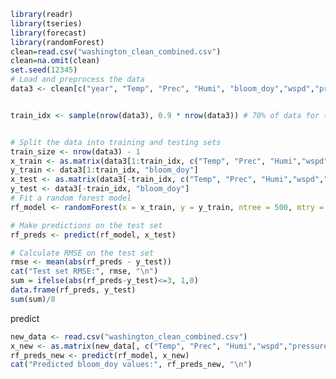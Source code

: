 ```{r}
library(readr)
library(tseries)
library(forecast)
library(randomForest)
clean=read.csv("washington_clean_combined.csv")
clean=na.omit(clean)
set.seed(12345)
# Load and preprocess the data
data3 <- clean[c("year", "Temp", "Prec", "Humi", "bloom_doy","wspd","pressure")]


train_idx <- sample(nrow(data3), 0.9 * nrow(data3)) # 70% of data for training


# Split the data into training and testing sets
train_size <- nrow(data3) - 1
x_train <- as.matrix(data3[1:train_idx, c("Temp", "Prec", "Humi","wspd","pressure")])
y_train <- data3[1:train_idx, "bloom_doy"]
x_test <- as.matrix(data3[-train_idx, c("Temp", "Prec", "Humi","wspd","pressure")])
y_test <- data3[-train_idx, "bloom_doy"]
# Fit a random forest model
rf_model <- randomForest(x = x_train, y = y_train, ntree = 500, mtry = 2)

# Make predictions on the test set
rf_preds <- predict(rf_model, x_test)

# Calculate RMSE on the test set
rmse <- mean(abs(rf_preds - y_test))
cat("Test set RMSE:", rmse, "\n")
sum = ifelse(abs(rf_preds-y_test)<=3, 1,0)
data.frame(rf_preds, y_test)
sum(sum)/8


```

predict
```{r}
new_data <- read.csv("washington_clean_combined.csv")
x_new <- as.matrix(new_data[, c("Temp", "Prec", "Humi","wspd","pressure")])
rf_preds_new <- predict(rf_model, x_new)
cat("Predicted bloom_doy values:", rf_preds_new, "\n")
```


